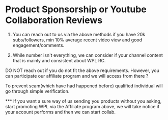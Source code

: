 # Product Sponsorship or Youtube Collaboration Reviews
 
1. You can reach out to us via the above methods if you have 20k subs/followers, min 10% average recent video view and good engagement/comments. 

2. While number isn't everything, we can consider if your channel content that is mainly and consistent about WPL RC.

DO NOT reach out if you do not fit the above requirements. However, you can participate our affiliate program and we will access from there ?

To prevent scam(which have had happened before) qualified individual will go through simple verification.

*** If you want a sure way of us sending you products without you asking, start promoting WPL via the Affiliate program above, we will take notice if your account performs and then we can start collab.